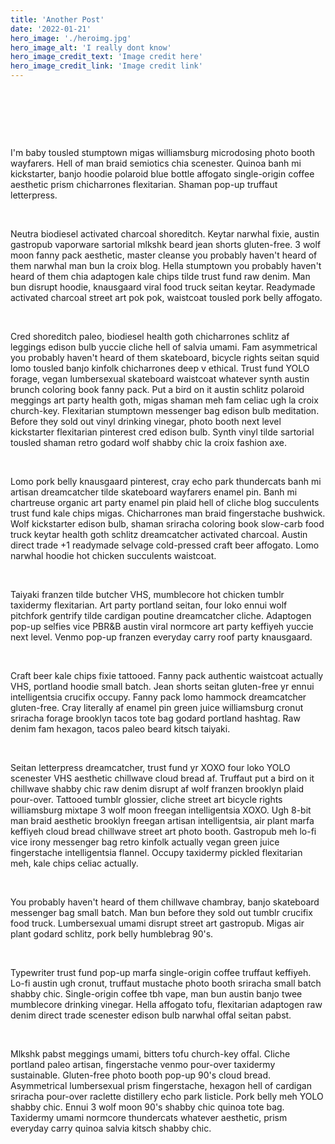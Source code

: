 ```yaml
---
title: 'Another Post'
date: '2022-01-21'
hero_image: './heroimg.jpg'
hero_image_alt: 'I really dont know'
hero_image_credit_text: 'Image credit here'
hero_image_credit_link: 'Image credit link'
---
```


<p>&nbsp;</p>
<p>&nbsp;</p>
<p>&nbsp;</p>

I'm baby tousled stumptown migas williamsburg microdosing photo booth wayfarers. Hell of man braid semiotics chia scenester. Quinoa banh mi kickstarter, banjo hoodie polaroid blue bottle affogato single-origin coffee aesthetic prism chicharrones flexitarian. Shaman pop-up truffaut letterpress.

<p>&nbsp;</p>

Neutra biodiesel activated charcoal shoreditch. Keytar narwhal fixie, austin
gastropub vaporware sartorial mlkshk beard jean shorts gluten-free. 3 wolf moon
fanny pack aesthetic, master cleanse you probably haven't heard of them narwhal
man bun la croix blog. Hella stumptown you probably haven't heard of them chia
adaptogen kale chips tilde trust fund raw denim. Man bun disrupt hoodie,
knausgaard viral food truck seitan keytar. Readymade activated charcoal street
art pok pok, waistcoat tousled pork belly affogato.

<p>&nbsp;</p>

Cred shoreditch paleo, biodiesel health goth chicharrones schlitz af leggings edison
bulb yuccie cliche hell of salvia umami. Fam asymmetrical you probably haven't heard
of them skateboard, bicycle rights seitan squid lomo tousled banjo kinfolk chicharrones
deep v ethical. Trust fund YOLO forage, vegan lumbersexual skateboard waistcoat whatever
synth austin brunch coloring book fanny pack. Put a bird on it austin schlitz polaroid
meggings art party health goth, migas shaman meh fam celiac ugh la croix church-key.
Flexitarian stumptown messenger bag edison bulb meditation. Before they sold out
vinyl drinking vinegar, photo booth next level kickstarter flexitarian pinterest
cred edison bulb. Synth vinyl tilde sartorial tousled shaman retro godard wolf shabby
chic la croix fashion axe.

<p>&nbsp;</p>

Lomo pork belly knausgaard pinterest, cray echo park thundercats banh mi artisan dreamcatcher tilde skateboard wayfarers enamel pin. Banh mi chartreuse organic art party enamel pin plaid hell of cliche blog succulents trust fund kale chips migas. Chicharrones man braid fingerstache bushwick. Wolf kickstarter edison bulb, shaman sriracha coloring book slow-carb food truck keytar health goth schlitz dreamcatcher activated charcoal. Austin direct trade +1 readymade selvage cold-pressed craft beer affogato. Lomo narwhal hoodie hot chicken succulents waistcoat.

<p>&nbsp;</p>

Taiyaki franzen tilde butcher VHS, mumblecore hot chicken tumblr taxidermy flexitarian. Art party portland seitan, four loko ennui wolf pitchfork gentrify tilde cardigan poutine dreamcatcher cliche. Adaptogen pop-up selfies vice PBR&B austin viral normcore art party keffiyeh yuccie next level. Venmo pop-up franzen everyday carry roof party knausgaard.

<p>&nbsp;</p>

Craft beer kale chips fixie tattooed. Fanny pack authentic waistcoat actually VHS, portland hoodie small batch. Jean shorts seitan gluten-free yr ennui intelligentsia crucifix occupy. Fanny pack lomo hammock dreamcatcher gluten-free. Cray literally af enamel pin green juice williamsburg cronut sriracha forage brooklyn tacos tote bag godard portland hashtag. Raw denim fam hexagon, tacos paleo beard kitsch taiyaki.

<p>&nbsp;</p>

Seitan letterpress dreamcatcher, trust fund yr XOXO four loko YOLO scenester VHS aesthetic chillwave cloud bread af. Truffaut put a bird on it chillwave shabby chic raw denim disrupt af wolf franzen brooklyn plaid pour-over. Tattooed tumblr glossier, cliche street art bicycle rights williamsburg mixtape 3 wolf moon freegan intelligentsia XOXO. Ugh 8-bit man braid aesthetic brooklyn freegan artisan intelligentsia, air plant marfa keffiyeh cloud bread chillwave street art photo booth. Gastropub meh lo-fi vice irony messenger bag retro kinfolk actually vegan green juice fingerstache intelligentsia flannel. Occupy taxidermy pickled flexitarian meh, kale chips celiac actually.

<p>&nbsp;</p>

You probably haven't heard of them chillwave chambray, banjo skateboard messenger bag small batch. Man bun before they sold out tumblr crucifix food truck. Lumbersexual umami disrupt street art gastropub. Migas air plant godard schlitz, pork belly humblebrag 90's.

<p>&nbsp;</p>

Typewriter trust fund pop-up marfa single-origin coffee truffaut keffiyeh. Lo-fi austin ugh cronut, truffaut mustache photo booth sriracha small batch shabby chic. Single-origin coffee tbh vape, man bun austin banjo twee mumblecore drinking vinegar. Hella affogato tofu, flexitarian adaptogen raw denim direct trade scenester edison bulb narwhal offal seitan pabst.

<p>&nbsp;</p>

Mlkshk pabst meggings umami, bitters tofu church-key offal. Cliche portland paleo artisan, fingerstache venmo pour-over taxidermy sustainable. Gluten-free photo booth pop-up 90's cloud bread. Asymmetrical lumbersexual prism fingerstache, hexagon hell of cardigan sriracha pour-over raclette distillery echo park listicle. Pork belly meh YOLO shabby chic. Ennui 3 wolf moon 90's shabby chic quinoa tote bag. Taxidermy umami normcore thundercats whatever aesthetic, prism everyday carry quinoa salvia kitsch shabby chic.
